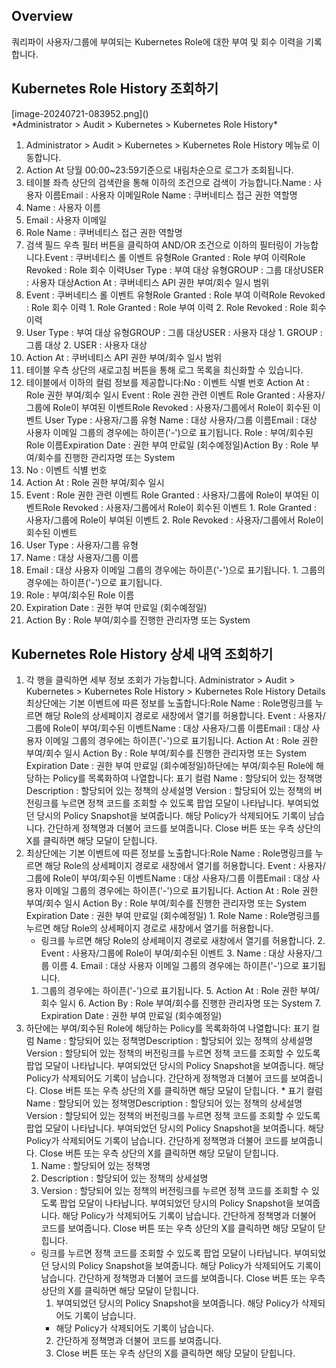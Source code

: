 ## Overview
쿼리파이 사용자/그룹에 부여되는 Kubernetes Role에 대한 부여 및 회수 이력을 기록합니다.

## Kubernetes Role History 조회하기
<p align="center">
<div>[image-20240721-083952.png]()</div>
*Administrator &gt; Audit &gt; Kubernetes &gt; Kubernetes Role History*
</p>

1. Administrator > Audit > Kubernetes > Kubernetes Role History 메뉴로 이동합니다.
2. Action At 당월 00:00~23:59기준으로 내림차순으로 로그가 조회됩니다.
3. 테이블 좌측 상단의 검색란을 통해 이하의 조건으로 검색이 가능합니다.Name : 사용자 이름Email : 사용자 이메일Role Name : 쿠버네티스 접근 권한 역할명
  1. Name : 사용자 이름
  2. Email : 사용자 이메일
  3. Role Name : 쿠버네티스 접근 권한 역할명
4. 검색 필드 우측 필터 버튼을 클릭하여 AND/OR 조건으로 이하의 필터링이 가능합니다.Event : 쿠버네티스 롤 이벤트 유형Role Granted : Role 부여 이력Role Revoked : Role 회수 이력User Type : 부여 대상 유형GROUP : 그룹 대상USER : 사용자 대상Action At : 쿠버네티스 API 권한 부여/회수 일시 범위
  1. Event : 쿠버네티스 롤 이벤트 유형Role Granted : Role 부여 이력Role Revoked : Role 회수 이력
    1. Role Granted : Role 부여 이력
    2. Role Revoked : Role 회수 이력
  2. User Type : 부여 대상 유형GROUP : 그룹 대상USER : 사용자 대상
    1. GROUP : 그룹 대상
    2. USER : 사용자 대상
  3. Action At : 쿠버네티스 API 권한 부여/회수 일시 범위
5. 테이블 우측 상단의 새로고침 버튼을 통해 로그 목록을 최신화할 수 있습니다.
6. 테이블에서 이하의 컬럼 정보를 제공합니다:No : 이벤트 식별 번호 Action At : Role 권한 부여/회수 일시 Event : Role 권한 관련 이벤트 Role Granted : 사용자/그룹에 Role이 부여된 이벤트Role Revoked : 사용자/그룹에서 Role이 회수된 이벤트 User Type : 사용자/그룹 유형 Name : 대상 사용자/그룹 이름Email : 대상 사용자 이메일 그룹의 경우에는 하이픈('-')으로 표기됩니다. Role : 부여/회수된 Role 이름Expiration Date : 권한 부여 만료일 (회수예정일)Action By : Role 부여/회수를 진행한 관리자명 또는 System
  1. No : 이벤트 식별 번호
  2. Action At : Role 권한 부여/회수 일시
  3. Event : Role 권한 관련 이벤트 Role Granted : 사용자/그룹에 Role이 부여된 이벤트Role Revoked : 사용자/그룹에서 Role이 회수된 이벤트
    1. Role Granted : 사용자/그룹에 Role이 부여된 이벤트
    2. Role Revoked : 사용자/그룹에서 Role이 회수된 이벤트
  4. User Type : 사용자/그룹 유형
  5. Name : 대상 사용자/그룹 이름
  6. Email : 대상 사용자 이메일 그룹의 경우에는 하이픈('-')으로 표기됩니다.
    1. 그룹의 경우에는 하이픈('-')으로 표기됩니다.
  7. Role : 부여/회수된 Role 이름
  8. Expiration Date : 권한 부여 만료일 (회수예정일)
  9. Action By : Role 부여/회수를 진행한 관리자명 또는 System

## Kubernetes Role History 상세 내역 조회하기
1. 각 행을 클릭하면 세부 정보 조회가 가능합니다. Administrator > Audit > Kubernetes > Kubernetes Role History > Kubernetes Role History Details최상단에는 기본 이벤트에 따른 정보를 노출합니다:Role Name : Role명링크를 누르면 해당 Role의 상세페이지 경로로 새창에서 열기를 허용합니다. Event : 사용자/그룹에 Role이 부여/회수된 이벤트Name : 대상 사용자/그룹 이름Email : 대상 사용자 이메일 그룹의 경우에는 하이픈('-')으로 표기됩니다. Action At : Role 권한 부여/회수 일시 Action By : Role 부여/회수를 진행한 관리자명 또는 System Expiration Date : 권한 부여 만료일 (회수예정일)하단에는 부여/회수된 Role에 해당하는 Policy를 목록화하여 나열합니다: 표기 컬럼 Name : 할당되어 있는 정책명Description : 할당되어 있는 정책의 상세설명 Version : 할당되어 있는 정책의 버전링크를 누르면 정책 코드를 조회할 수 있도록 팝업 모달이 나타납니다. 부여되었던 당시의 Policy Snapshot을 보여줍니다. 해당 Policy가 삭제되어도 기록이 남습니다. 간단하게 정책명과 더불어 코드를 보여줍니다. Close 버튼 또는 우측 상단의 X를 클릭하면 해당 모달이 닫힙니다.
  1. 최상단에는 기본 이벤트에 따른 정보를 노출합니다:Role Name : Role명링크를 누르면 해당 Role의 상세페이지 경로로 새창에서 열기를 허용합니다. Event : 사용자/그룹에 Role이 부여/회수된 이벤트Name : 대상 사용자/그룹 이름Email : 대상 사용자 이메일 그룹의 경우에는 하이픈('-')으로 표기됩니다. Action At : Role 권한 부여/회수 일시 Action By : Role 부여/회수를 진행한 관리자명 또는 System Expiration Date : 권한 부여 만료일 (회수예정일)
    1. Role Name : Role명링크를 누르면 해당 Role의 상세페이지 경로로 새창에서 열기를 허용합니다.
      * 링크를 누르면 해당 Role의 상세페이지 경로로 새창에서 열기를 허용합니다.
    2. Event : 사용자/그룹에 Role이 부여/회수된 이벤트
    3. Name : 대상 사용자/그룹 이름
    4. Email : 대상 사용자 이메일 그룹의 경우에는 하이픈('-')으로 표기됩니다.
      1. 그룹의 경우에는 하이픈('-')으로 표기됩니다.
    5. Action At : Role 권한 부여/회수 일시
    6. Action By : Role 부여/회수를 진행한 관리자명 또는 System
    7. Expiration Date : 권한 부여 만료일 (회수예정일)
  2. 하단에는 부여/회수된 Role에 해당하는 Policy를 목록화하여 나열합니다: 표기 컬럼 Name : 할당되어 있는 정책명Description : 할당되어 있는 정책의 상세설명 Version : 할당되어 있는 정책의 버전링크를 누르면 정책 코드를 조회할 수 있도록 팝업 모달이 나타납니다. 부여되었던 당시의 Policy Snapshot을 보여줍니다. 해당 Policy가 삭제되어도 기록이 남습니다. 간단하게 정책명과 더불어 코드를 보여줍니다. Close 버튼 또는 우측 상단의 X를 클릭하면 해당 모달이 닫힙니다.
    * 표기 컬럼 Name : 할당되어 있는 정책명Description : 할당되어 있는 정책의 상세설명 Version : 할당되어 있는 정책의 버전링크를 누르면 정책 코드를 조회할 수 있도록 팝업 모달이 나타납니다. 부여되었던 당시의 Policy Snapshot을 보여줍니다. 해당 Policy가 삭제되어도 기록이 남습니다. 간단하게 정책명과 더불어 코드를 보여줍니다. Close 버튼 또는 우측 상단의 X를 클릭하면 해당 모달이 닫힙니다.
      1. Name : 할당되어 있는 정책명
      2. Description : 할당되어 있는 정책의 상세설명
      3. Version : 할당되어 있는 정책의 버전링크를 누르면 정책 코드를 조회할 수 있도록 팝업 모달이 나타납니다. 부여되었던 당시의 Policy Snapshot을 보여줍니다. 해당 Policy가 삭제되어도 기록이 남습니다. 간단하게 정책명과 더불어 코드를 보여줍니다. Close 버튼 또는 우측 상단의 X를 클릭하면 해당 모달이 닫힙니다.
        * 링크를 누르면 정책 코드를 조회할 수 있도록 팝업 모달이 나타납니다. 부여되었던 당시의 Policy Snapshot을 보여줍니다. 해당 Policy가 삭제되어도 기록이 남습니다. 간단하게 정책명과 더불어 코드를 보여줍니다. Close 버튼 또는 우측 상단의 X를 클릭하면 해당 모달이 닫힙니다.
          1. 부여되었던 당시의 Policy Snapshot을 보여줍니다. 해당 Policy가 삭제되어도 기록이 남습니다.
            * 해당 Policy가 삭제되어도 기록이 남습니다.
          2. 간단하게 정책명과 더불어 코드를 보여줍니다.
          3. Close 버튼 또는 우측 상단의 X를 클릭하면 해당 모달이 닫힙니다.
